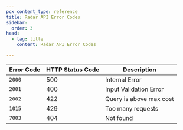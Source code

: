 ```yaml
---
pcx_content_type: reference
title: Radar API Error Codes
sidebar:
  order: 3
head:
  - tag: title
    content: Radar API Error Codes

---
```


| Error Code | HTTP Status Code | Description             |
| ---------- | ---------------- | ----------------------- |
| `2000`     | 500              | Internal Error          |
| `2001`     | 400              | Input Validation Error  |
| `2002`     | 422              | Query is above max cost |
| `1015`     | 429              | Too many requests       |
| `7003`     | 404              | Not found               |

